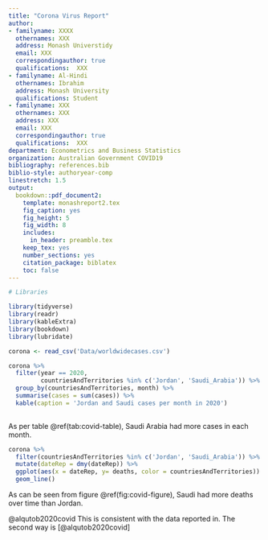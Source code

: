 ```yaml
---
title: "Corona Virus Report"
author:
- familyname: XXXX
  othernames: XXX
  address: Monash Universtidy
  email: XXX
  correspondingauthor: true
  qualifications:  XXX
- familyname: Al-Hindi
  othernames: Ibrahim
  address: Monash University
  qualifications: Student
- familyname: XXX
  othernames: XXX
  address: XXX
  email: XXX
  correspondingauthor: true
  qualifications:  XXX
department: Econometrics and Business Statistics
organization: Australian Government COVID19
bibliography: references.bib
biblio-style: authoryear-comp
linestretch: 1.5
output:
  bookdown::pdf_document2:
    template: monashreport2.tex
    fig_caption: yes
    fig_height: 5
    fig_width: 8
    includes:
      in_header: preamble.tex
    keep_tex: yes
    number_sections: yes
    citation_package: biblatex
    toc: false
---
```


```r
# Libraries

library(tidyverse)
library(readr)
library(kableExtra)
library(bookdown)
library(lubridate)

```

\section*{Country XX1 and YY1"}

```r
corona <- read_csv('Data/worldwidecases.csv')
```

```r
corona %>% 
  filter(year == 2020,
         countriesAndTerritories %in% c('Jordan', 'Saudi_Arabia')) %>% 
  group_by(countriesAndTerritories, month) %>%
  summarise(cases = sum(cases)) %>% 
  kable(caption = 'Jordan and Saudi cases per month in 2020')
  
```

As per table \@ref(tab:covid-table), Saudi Arabia had more cases in each month.

```r
corona %>% 
  filter(countriesAndTerritories %in% c('Jordan', 'Saudi_Arabia')) %>% 
  mutate(dateRep = dmy(dateRep)) %>% 
  ggplot(aes(x = dateRep, y= deaths, color = countriesAndTerritories)) +
  geom_line()


```

As can be seen from figure \@ref(fig:covid-figure), Saudi had more deaths over time than Jordan.

@alqutob2020covid This is consistent with the data reported in.
The second way is [@alqutob2020covid]

\section*{Country XX2 and YY2}

\section*{Country XX3 and YY3}
